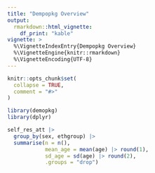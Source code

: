 ```yaml
---
title: "Dempopkg Overview"
output:
  rmarkdown::html_vignette:
    df_print: "kable"
vignette: >
  %\VignetteIndexEntry{Dempopkg Overview}
  %\VignetteEngine{knitr::rmarkdown}
  %\VignetteEncoding{UTF-8}
---
```


```r
knitr::opts_chunk$set(
  collapse = TRUE,
  comment = "#>"
)
```

```r
library(demopkg)
library(dplyr)
```

```r
self_res_att |>
  group_by(sex, ethgroup) |>
  summarise(n = n(),
            mean_age = mean(age) |> round(1),
            sd_age = sd(age) |> round(2),
            .groups = "drop")
```
